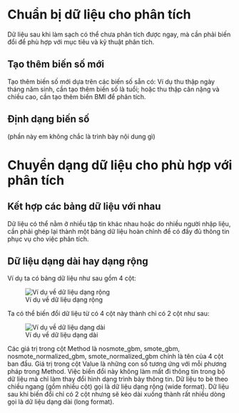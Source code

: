 # Chuẩn bị dữ liệu cho phân tích

Dữ liệu sau khi làm sạch có thể chưa phân tích được ngay, mà cần phải biến đổi để phù hợp với mục tiêu và kỹ thuật phân tích.

## Tạo thêm biến số mới

Tạo thêm biến số mới dựa trên các biến số sẵn có: Ví dụ thu thập ngày tháng năm sinh, cần tạo thêm biến số là tuổi; hoặc thu thập cân nặng và chiều cao, cần tạo thêm biến BMI để phân tích.

## Định dạng biến số 

(phần này em không chắc là trình bày nội dung gì)

# Chuyển dạng dữ liệu cho phù hợp với phân tích

## Kết hợp các bảng dữ liệu với nhau

Dữ liệu có thể nằm ở nhiều tập tin khác nhau hoặc do nhiều người nhập liệu, cần phải ghép lại thành một bảng dữ liệu hoàn chỉnh để có đầy đủ thông tin phục vụ cho việc phân tích.

## Dữ liệu dạng dài hay dạng rộng

Ví dụ ta có bảng dữ liệu như sau gồm 4 cột:

![Ví dụ về dữ liệu dạng rộng](figures/02_05.png)

Ta có thể biến đổi dữ liệu từ có 4 cột này thành chỉ có 2 cột như sau:

![Ví dụ về dữ liệu dạng dài](figures/02_06.png)

Các giá trị trong cột Method là nosmote_gbm, smote_gbm, nosmote_normalized_gbm, smote_normalized_gbm chính là tên của 4 cột ban đầu. Giá trị trong cột Value là những con số tương ứng với mỗi phương pháp trong Method. Việc biến đổi này không làm mất đi thông tin trong bộ dữ liệu mà chỉ làm thay đổi hình dạng trình bày thông tin. Dữ liệu to bè theo chiều ngang (gồm nhiều cột) gọi là dữ liệu dạng rộng (wide format). Dữ liệu sau khi biến đổi chỉ có 2 cột nhưng sẽ kéo dài xuống thành rất nhiều dòng gọi là dữ liệu dạng dài (long format).
